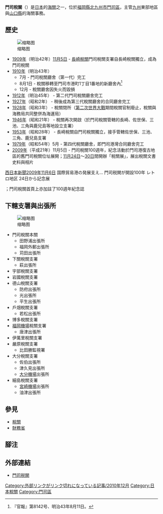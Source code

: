 {{infobox
| bodyclass=infobox bordered
| bodystyle=width:
| abovestyle=background-color: #a0ffa0
| imagestyle=
| captionstyle=
| labelstyle=background-color: #f0f0f0;
| datastyle=
| above=門司稅關<br />{{lang|ja|門司税関}}<br /><small>Moji Customs</small>
| image=[[File:Moji_customs01.jpg|250px]]
| caption=門司稅關本關（門司港灣合同廳舍）
| label1=種別
| data1=[[海關|海關]]
| label2=管轄區域
| data2='''[[山口縣|山口縣]]'''<br />'''[[福岡縣|福岡縣]]'''（不含[[長崎稅關|長崎稅關]]管轄區域）<br />'''[[佐賀縣|佐賀縣]]'''僅限下列區域：<br />[[唐津市_(日本)|唐津市]]、[[伊萬里市|伊萬里市]]、[[東松浦郡|東松浦郡]]、[[西松浦郡|西松浦郡]]<br />'''[[長崎縣|長崎縣]]'''僅限下列區域：<br />[[對馬市|對馬市]]、[[壹岐市|壹岐市]]<br />'''[[大分縣|大分縣]]'''<br />'''[[宮崎縣|宮崎縣]]'''
| label3=所在地
| data3=〒801-8511<br />[[福岡縣|福岡縣]][[北九州市|北九州市]][[門司區|門司區]]西海岸一丁目3番10號<br />門司港灣合同廳舍
| label4=外部連結
| data4=[http://www.customs.go.jp/moji/ 官方網站]
| label5=位置
| data5={{coord|33|56|38.3|N|130|57|30.8|E|region:JP|display=inline,title}}
}}
'''門司稅關'''（{{jpn|j=門司税関|hg=もじぜいかん|rm=Moji zeikan}}）是[[日本|日本]]的[[海關|海關]]之一，位於[[福岡縣|福岡縣]][[北九州市|北九州市]][[門司區|門司區]]，主管[[九州_(日本)|九州]]東部地區與[[山口縣|山口縣]]的海關事務。

== 歷史 ==
[[File:140721_Former_Moji_Customs_Kitakyushu_Japan04n.jpg|缩略图]]
* [[1909年|1909年]]（明治42年）[[11月5日|11月5日]] - [[長崎稅關|長崎稅關]]門司稅關支署自長崎稅關獨立，成為門司稅關
* [[1910年|1910年]]（明治43年）
** 7月 - 門司稅關廳舍（第一代）完工
** 8月1日 - 稅關移轉至門司市港町1丁目1番地的新廳舍內<ref>『官報』第8142号、明治43年8月11日。</ref>
** 12月 - 稅關廳舍因失火而毀損
* [[1912年|1912年]]（明治45年） - 第二代門司稅關廳舍完工
* [[1927年|1927年]]（昭和2年） - 稍後成為第三代稅關廳舍的合同廳舍完工
* [[1928年|1928年]]（昭和3年） - 稅關閉所（[[第二次世界大戰|第二次世界大戰]]期間稅關官制廢止，稅關與海務局共同整併為海運局）
* [[1946年|1946年]]（昭和21年） - 稅關再次開啟（於門司稅關管轄的長崎、佐世保、三池、三角與鹿兒島等地設立支署）
* [[1953年|1953年]]（昭和28年） - 長崎稅關自門司稅關獨立，接手管轄佐世保、三池、三角、鹿兒島支署
* [[1979年|1979年]]（昭和54年）5月 - 第四代稅關廳舍，即門司港灣合同廳舍完工
* [[2009年|2009年]]（平成21年）11月5日 - 門司稅關100週年，紀念活動於門司港復古地區的舊門司稅關位址展開；[[11月24日|11月24日]]～[[11月30日|30日]]間開辦「稅關展」，展出稅關文書史料與相片<ref>
[http://www.nishinippon.co.jp/nnp/item/132820 西日本新聞2009年11月6日] {{Wayback|url=http://www.nishinippon.co.jp/nnp/item/132820 |date=20130509134906 }}
[[Category:外部リンクがリンク切れになっている記事/2010年12月|Category:外部リンクがリンク切れになっている記事/2010年12月]]
国際貿易港の発展支え… 門司税関が開設100年 レトロ地区 24日から記念展
</ref>；門司稅關首頁上亦加註了100週年紀念誌

== 下轄支署與出張所 ==
[[File:Hososhima_port_joint_government_building_2011.10.No2.jpg|缩略图]]
* 門司稅關本關
** 田野浦出張所
** 福岡外郵出張所
** 苅田出張所
* 下關稅關支署
** 萩出張所
* 宇部稅關支署
* 岩國稅關支署
* 德山稅關支署
** 防府出張所
** 光出張所
** 平生出張所
* 戶畑稅關支署
** 若松出張所
* 博多稅關支署
* [[福岡機場|福岡機場]]稅關支署
** 唐津出張所
* 伊萬里稅關支署
* 嚴原稅關支署
** 比田勝監視署
* 大分稅關支署
** 佐伯出張所
** 津久見出張所
** [[大分機場|大分機場]]出張所
* 細島稅關支署
** [[宮崎機場|宮崎機場]]出張所
** 油津出張所

== 參見 ==
* [[海关|稅關]]
* [[財務省|財務省]]

== 腳注 ==
{{Reflist}}

== 外部連結 ==
* [http://www.customs.go.jp/moji/ 門司税関]
{{日本稅關}}
[[Category:日本稅關|Category:日本稅關]]
[[Category:門司區|Category:門司區]]
